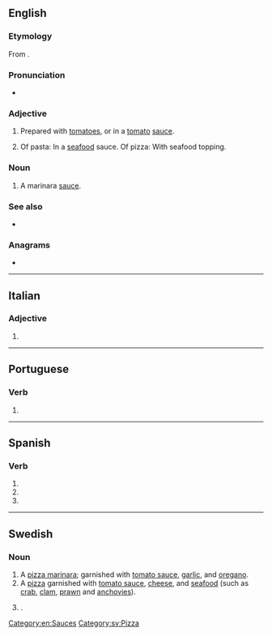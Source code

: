 {{also|marinará}}
==English==
{{Wikipedia}}

===Etymology===
{{root|en|ine-pro|*mer- (sea)}}
From {{der|en|it|[[alla]] [[marinaro|marinara]]||sailor style}}.

===Pronunciation===
* {{audio|en|en-au-marinara.ogg|Audio (AU)}}

===Adjective===
{{en-adj|-}}

# Prepared with [[tomatoes]], or in a [[tomato]] [[sauce]].
# {{lb|en|Australia}} Of pasta: In a [[seafood]] sauce. Of pizza: With seafood topping.

===Noun===
{{en-noun|~}}

# A marinara [[sauce]].

===See also===
* {{projectlink|wikipedia}}

===Anagrams===
* {{anagrams|en|a=aaaimnrr|armarian}}

[[Category:en:Sauces]]

----

==Italian==

===Adjective===
{{head|it|adjective form|g=f-s}}

# {{inflection of|it|marinaro||f|s}}

----

==Portuguese==

===Verb===
{{head|pt|verb form}}

# {{pt-verb-form-of|marinar}}

----

==Spanish==

===Verb===
{{head|es|verb form}}

# {{es-verb form of|ending=ar|mood=subjunctive|tense=imperfect|sera=ra|pers=1|number=singular|marinar}}
# {{es-verb form of|ending=ar|mood=subjunctive|tense=imperfect|sera=ra|pers=2|formal=yes|number=singular|marinar}}
# {{es-verb form of|ending=ar|mood=subjunctive|tense=imperfect|sera=ra|pers=3|number=singular|marinar}}

----

==Swedish==

===Noun===
{{sv-noun|c}}

# A [[pizza marinara]]; garnished with [[tomato sauce]], [[garlic]], and [[oregano]].
# A [[pizza]] garnished with [[tomato sauce]], [[cheese]], and [[seafood]] (such as [[crab]], [[clam]], [[prawn]] and [[anchovies]]).
# {{lb|sv|pizza}} {{synonym of|sv|frutti di mare}}.

[[Category:sv:Pizza]]